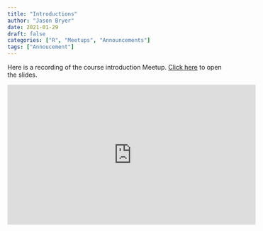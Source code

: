 ```yaml
---
title: "Introductions"
author: "Jason Bryer"
date: 2021-01-29
draft: false
categories: ["R", "Meetups", "Announcements"]
tags: ["Annoucement"]
---
```


Here is a recording of the course introduction Meetup. [Click here](/slides/00-Intro_to_Course.html#1) to open the slides.

<iframe width="560" height="315" src="https://www.youtube.com/embed/COXMuhVMOrI" frameborder="0" allow="accelerometer; autoplay; clipboard-write; encrypted-media; gyroscope; picture-in-picture" allowfullscreen></iframe>


<!-- iframe src="/slides/00-Intro_to_Course.html#1" width="1024px" height="768px"  frameborder="0" allowfullscreen>
</iframe  -->

